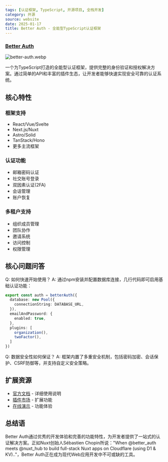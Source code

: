 ```yaml
---
tags: [认证框架, TypeScript, 开源项目, 全栈开发]
category: 开源
source: website
date: 2025-01-17
title: Better Auth - 全能型TypeScript认证框架
---
```


### [Better Auth](https://better-auth.vercel.app/)

![better-auth.webp](https://img.mengpeng.tech/i/2025/01/17/6789e3b99b4d0.webp)

一个为TypeScript打造的全能型认证框架，提供完整的身份验证和授权解决方案。通过简单的API和丰富的插件生态，让开发者能够快速实现安全可靠的认证系统。

## 核心特性

### 框架支持
- React/Vue/Svelte
- Next.js/Nuxt
- Astro/Solid
- TanStack/Hono
- 更多主流框架

### 认证功能
- 邮箱密码认证
- 社交账号登录
- 双因素认证(2FA)
- 会话管理
- 账户恢复

### 多租户支持
- 组织成员管理
- 团队协作
- 邀请系统
- 访问控制
- 权限管理

## 核心问题问答

Q: 如何快速开始使用？
A: 通过npm安装并配置数据库连接，几行代码即可启用基础认证功能：
```typescript
export const auth = betterAuth({
  database: new Pool({
    connectionString: DATABASE_URL,
  }),
  emailAndPassword: {
    enabled: true,
  },
  plugins: [
    organization(),
    twoFactor(),
  ]
})
```

Q: 数据安全性如何保证？
A: 框架内置了多重安全机制，包括密码加密、会话保护、CSRF防御等，并支持自定义安全策略。

## 扩展资源

- [官方文档](https://better-auth.vercel.app/docs) - 详细使用说明
- [插件市场](https://better-auth.vercel.app/plugins) - 扩展功能
- [在线演示](https://better-auth.vercel.app/demo) - 功能体验

## 总结语

Better Auth通过优秀的开发体验和完善的功能特性，为开发者提供了一站式的认证解决方案。正如Nuxt创始人Sébastien Chopin所说："When @better_auth meets @nuxt_hub to build full-stack Nuxt apps on Cloudflare (using D1 & KV).."，Better Auth正在成为现代Web应用开发中不可或缺的工具。 